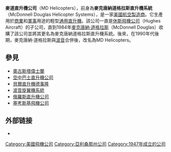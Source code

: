 {{Multiple issues|
{{Expand language|1=en|time=2021-04-15T17:41:15+00:00}}
{{Unreferenced|time=2021-04-15T17:41:15+00:00}}
}}
{{Infobox company
|name = MD Helicopters, Inc.
|logo =
|type = [[私人公司|私人公司]]
|genre =
|foundation =
|founder =
|location_city =
|location_country =
|location = {{USA}}[[亞利桑那州|亞利桑那州]][[梅薩|梅薩]]
|industry = [[航空|航空]]
|products = [[直升機|直升機]]
|revenue =
|operating_income =
|net_income =
|num_employees =
|owner = [[Patriarch_Partners|Patriarch Partners]], LLC
|subsid =
|homepage = {{URL|https://www.mdhelicopters.com}}
|footnotes =
}}

'''麥道直升機公司'''（MD Helicopters），前身為'''麥克唐納道格拉斯直升機系統'''（McDonnell Douglas Helicopter Systems），是一家[[美國|美國]][[航空|航空]][[製造商|製造商]]。它生產用於[[商業|商業]]和[[軍事|軍事]]用途的輕型[[通用直升機|通用直升機]]。該公司一直是[[休斯飛機公司|休斯飛機公司]]（Hughes Aircraft）的子公司，直到1984年[[麥克唐納·道格拉斯|麥克唐納·道格拉斯]]（McDonnell Douglas）收購了該公司並將其更名為麥克唐納道格拉斯直升機系統。後來，在1990年代後期，麥克唐納·道格拉斯與[[波音|波音]]合併後，改名為MD Helicopters。

==參見==
*[[奧古斯塔偉士蘭|奧古斯塔偉士蘭]]
*[[空中巴士直升機公司|空中巴士直升機公司]]
*[[貝爾直升機德事隆|貝爾直升機德事隆]]
*[[波音旋翼機系統|波音旋翼機系統]]
*[[俄羅斯直升機公司|俄羅斯直升機公司]]
*[[塞考斯基飛機公司|塞考斯基飛機公司]]

==外部链接==
*{{official}}

{{DEFAULTSORT:McDonnell}}
[[Category:美國飛機公司|Category:美國飛機公司]]
[[Category:亞利桑那州公司|Category:亞利桑那州公司]]
[[Category:1947年成立的公司|Category:1947年成立的公司]]
{{company-stub}}
